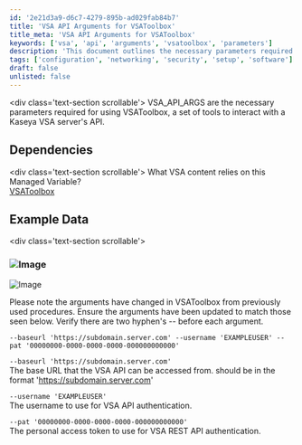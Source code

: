 ```yaml
---
id: '2e21d3a9-d6c7-4279-895b-ad029fab84b7'
title: 'VSA API Arguments for VSAToolbox'
title_meta: 'VSA API Arguments for VSAToolbox'
keywords: ['vsa', 'api', 'arguments', 'vsatoolbox', 'parameters']
description: 'This document outlines the necessary parameters required for using VSAToolbox, a set of tools designed to interact with a Kaseya VSA server API. It includes details on dependencies, example data, and the correct format for API arguments.'
tags: ['configuration', 'networking', 'security', 'setup', 'software']
draft: false
unlisted: false
---
```

\<div class='text-section scrollable'>
VSA_API_ARGS are the necessary parameters required for using VSAToolbox, a set of tools to interact with a Kaseya VSA server's API.


## Dependencies

\<div class='text-section scrollable'>
What VSA content relies on this Managed Variable?  
[VSAToolbox](https://proval.itglue.com/5078775/docs/15281068)


## Example Data

\<div class='text-section scrollable'>
### ![Image](../../../static/img/VSA_API_ARGS/image_1.png)

![Image](../../../static/img/VSA_API_ARGS/image_2.png)  

Please note the arguments have changed in VSAToolbox from previously used procedures. Ensure the arguments have been updated to match those seen below. Verify there are two hyphen's -- before each argument.

```
--baseurl 'https://subdomain.server.com' --username 'EXAMPLEUSER' --pat '00000000-0000-0000-0000-000000000000'
```

`--baseurl 'https://subdomain.server.com'`  
The base URL that the VSA API can be accessed from. should be in the format 'https://subdomain.server.com'

`--username 'EXAMPLEUSER'`  
The username to use for VSA API authentication.

`--pat '00000000-0000-0000-0000-000000000000'`  
The personal access token to use for VSA REST API authentication.












